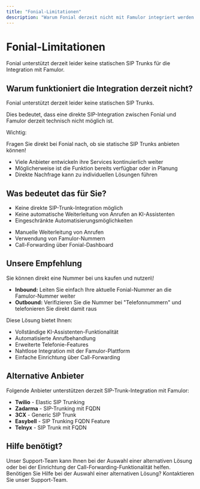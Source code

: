 ```yaml
---
title: "Fonial-Limitationen"
description: "Warum Fonial derzeit nicht mit Famulor integriert werden kann"
---
```


# Fonial-Limitationen

<Note>
  Fonial unterstützt derzeit leider keine statischen SIP Trunks für die Integration mit Famulor.
</Note>

## Warum funktioniert die Integration derzeit nicht?

<Card title="Aktuelle technische Limitation" icon="galaxy" color="red">
  Fonial unterstützt derzeit leider keine statischen SIP Trunks.

  Dies bedeutet, dass eine direkte SIP-Integration zwischen Fonial und Famulor derzeit technisch nicht möglich ist.
</Card>

<Card title="Direkt beim Anbieter nachfragen" icon="phone" color="blue">
  Wichtig:

   Fragen Sie direkt bei Fonial nach, ob sie statische SIP Trunks anbieten können\!

  <ul>
    <li>Viele Anbieter entwickeln ihre Services kontinuierlich weiter</li>
    <li>Möglicherweise ist die Funktion bereits verfügbar oder in Planung</li>
    <li>Direkte Nachfrage kann zu individuellen Lösungen führen</li>
  </ul>
</Card>

## Was bedeutet das für Sie?

<CardGroup cols={2}>
  <Card title="Eingeschränkte Funktionalität" icon="phone" color="orange">
    <ul>
    <li>Keine direkte SIP-Trunk-Integration möglich</li>
    <li>Keine automatische Weiterleitung von Anrufen an KI-Assistenten</li>
    <li>Eingeschränkte Automatisierungsmöglichkeiten</li>
    </ul>
  </Card>
  <Card title="Alternative Lösungen" icon="lightbulb" color="blue">
    <ul>
    <li>Manuelle Weiterleitung von Anrufen</li>
    <li>Verwendung von Famulor-Nummern</li>
    <li>Call-Forwarding über Fonial-Dashboard</li>
    </ul>
  </Card>
</CardGroup>

## Unsere Empfehlung

<Card title="Einfache Alternative" icon="star" color="green">
  Sie können direkt eine Nummer bei uns kaufen und nutzen\!

  <ul>
  <li><strong>Inbound:</strong> Leiten Sie einfach Ihre aktuelle Fonial-Nummer an die Famulor-Nummer weiter</li>
  <li><strong>Outbound:</strong> Verifizieren Sie die Nummer bei "Telefonnummern" und telefonieren Sie direkt damit raus</li>

  </ul>

  Diese Lösung bietet Ihnen:

  <ul>
  <li>Vollständige KI-Assistenten-Funktionalität</li>
  <li>Automatisierte Anrufbehandlung</li>
  <li>Erweiterte Telefonie-Features</li>
  <li>Nahtlose Integration mit der Famulor-Plattform</li>
  <li>Einfache Einrichtung über Call-Forwarding</li>
  </ul>
</Card>

## Alternative Anbieter

<Card title="Unterstützte Anbieter" icon="check-circle" color="blue">
  Folgende Anbieter unterstützen derzeit SIP-Trunk-Integration mit Famulor:

  <ul>
  <li><strong>Twilio</strong> - Elastic SIP Trunking</li>
  <li><strong>Zadarma</strong> - SIP-Trunking mit FQDN</li>
  <li><strong>3CX</strong> - Generic SIP Trunk</li>
  <li><strong>Easybell</strong> - SIP Trunking FQDN Feature</li>
  <li><strong>Telnyx</strong> - SIP Trunk mit FQDN</li>

  </ul>
</Card>

## Hilfe benötigt?

<Tip>
  Unser Support-Team kann Ihnen bei der Auswahl einer alternativen Lösung oder bei der Einrichtung der Call-Forwarding-Funktionalität helfen.
</Tip>

<Card title="Support kontaktieren" icon="headphones" color="blue" href="https://famulor.de/support">
  Benötigen Sie Hilfe bei der Auswahl einer alternativen Lösung? Kontaktieren Sie unser Support-Team.
</Card>